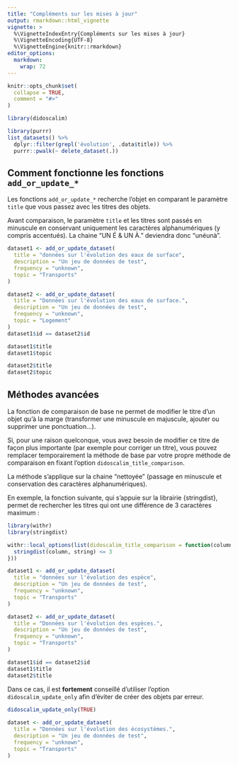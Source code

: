 ```yaml
---
title: "Compléments sur les mises à jour"
output: rmarkdown::html_vignette
vignette: >
  %\VignetteIndexEntry{Compléments sur les mises à jour}
  %\VignetteEncoding{UTF-8}
  %\VignetteEngine{knitr::rmarkdown}
editor_options: 
  markdown: 
    wrap: 72
---
```


```r
knitr::opts_chunk$set(
  collapse = TRUE,
  comment = "#>"
)
```

```r
library(didoscalim)
```

```r
library(purrr)
list_datasets() %>%
  dplyr::filter(grepl('évolution', .data$title)) %>%
  purrr::pwalk(~ delete_dataset(.))
```

## Comment fonctionne les fonctions `add_or_update_*`

Les fonctions `add_or_update_*` recherche l'objet en comparant le paramètre
`title` que vous passez avec les titres des objets.

Avant comparaison, le paramètre `title` et les titres sont passés en minuscule
en conservant uniquement les caractères alphanumériques (y compris accentués).
La chaine "UN É & UN À." deviendra donc "unéunà".

```r
dataset1 <- add_or_update_dataset(
  title = "données sur l'évolution des eaux de surface",
  description = "Un jeu de données de test",
  frequency = "unknown",
  topic = "Transports"
)

dataset2 <- add_or_update_dataset(
  title = "Données sur l'évolution des eaux de surface.",
  description = "Un jeu de données de test",
  frequency = "unknown",
  topic = "Logement"
)
dataset1$id == dataset2$id

dataset1$title
dataset1$topic

dataset2$title
dataset2$topic

```

## Méthodes avancées

La fonction de comparaison de base ne permet de modifier le titre d'un objet
qu'à la marge (transformer une minuscule en majuscule, ajouter ou supprimer une
ponctuation...).

Si, pour une raison quelconque, vous avez besoin de modifier ce titre de façon
plus importante (par exemple pour corriger un titre), vous pouvez remplacer
temporairement la méthode de base par votre propre méthode de comparaison en
fixant l'option `didoscalim_title_comparison`.

La méthode s'applique sur la chaine "nettoyée" (passage en minuscule et
conservation des caractères alphanumériques).

En exemple, la fonction suivante, qui s'appuie sur la librairie
{stringdist}, permet de rechercher les titres qui ont une différence de
3 caractères maximum :

```r
library(withr)
library(stringdist)

withr::local_options(list(didoscalim_title_comparison = function(column, string) {
  stringdist(column, string) <= 3
}))

dataset1 <- add_or_update_dataset(
  title = "données sur l'évolution des espèce",
  description = "Un jeu de données de test",
  frequency = "unknown",
  topic = "Transports"
)

dataset2 <- add_or_update_dataset(
  title = "Données sur l'évolution des espèces.",
  description = "Un jeu de données de test",
  frequency = "unknown",
  topic = "Transports"
)

dataset1$id == dataset2$id
dataset1$title
dataset2$title

```

Dans ce cas, il est **fortement** conseillé d'utiliser l'option
`didoscalim_update_only` afin d'éviter de créer des objets par erreur.

```r

didoscalim_update_only(TRUE)
                    
dataset <- add_or_update_dataset(
  title = "Données sur l'évolution des écosystèmes.",
  description = "Un jeu de données de test",
  frequency = "unknown",
  topic = "Transports"  
)

```
